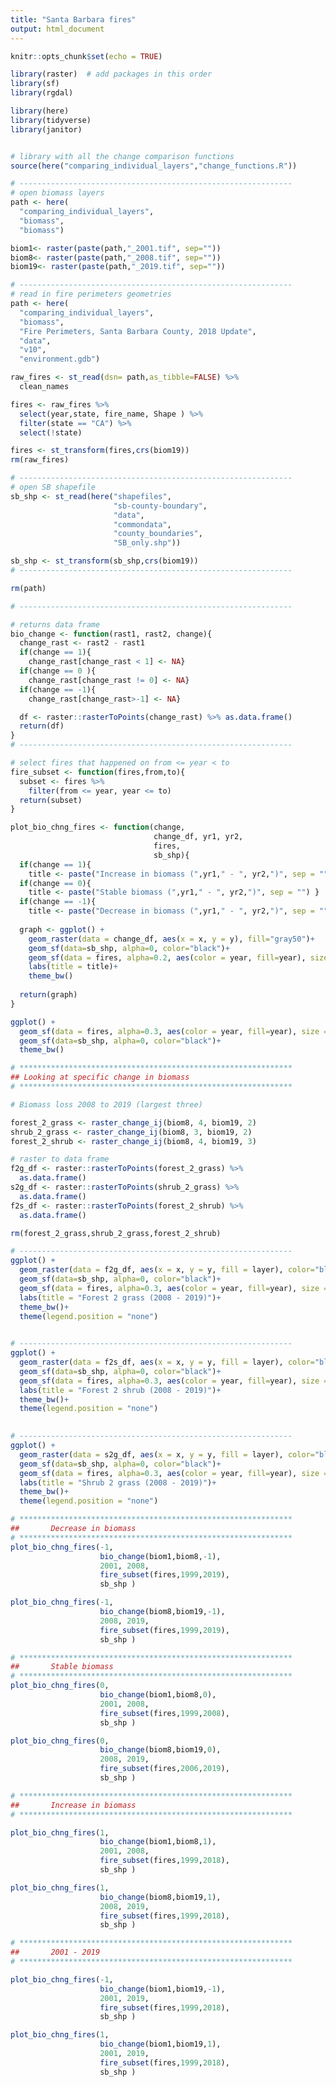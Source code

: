 ```yaml
---
title: "Santa Barbara fires"
output: html_document
---
```


```r
knitr::opts_chunk$set(echo = TRUE)

library(raster)  # add packages in this order
library(sf)
library(rgdal)

library(here)
library(tidyverse)
library(janitor)


# library with all the change comparison functions
source(here("comparing_individual_layers","change_functions.R"))
```

```r

# -------------------------------------------------------------
# open biomass layers
path <- here(
  "comparing_individual_layers",
  "biomass",
  "biomass")

biom1<- raster(paste(path,"_2001.tif", sep=""))
biom8<- raster(paste(path,"_2008.tif", sep=""))
biom19<- raster(paste(path,"_2019.tif", sep=""))

# -------------------------------------------------------------
# read in fire perimeters geometries
path <- here(
  "comparing_individual_layers",
  "biomass",
  "Fire Perimeters, Santa Barbara County, 2018 Update",
  "data",
  "v10",
  "environment.gdb")

raw_fires <- st_read(dsn= path,as_tibble=FALSE) %>% 
  clean_names

fires <- raw_fires %>% 
  select(year,state, fire_name, Shape ) %>% 
  filter(state == "CA") %>% 
  select(!state)

fires <- st_transform(fires,crs(biom19))
rm(raw_fires)

# -------------------------------------------------------------
# open SB shapefile
sb_shp <- st_read(here("shapefiles",
                       "sb-county-boundary",
                       "data",
                       "commondata",
                       "county_boundaries",
                       "SB_only.shp"))

sb_shp <- st_transform(sb_shp,crs(biom19))
# -------------------------------------------------------------

rm(path)

```


```r
# -------------------------------------------------------------

# returns data frame
bio_change <- function(rast1, rast2, change){
  change_rast <- rast2 - rast1
  if(change == 1){
    change_rast[change_rast < 1] <- NA}
  if(change == 0 ){
    change_rast[change_rast != 0] <- NA}
  if(change == -1){
    change_rast[change_rast>-1] <- NA}

  df <- raster::rasterToPoints(change_rast) %>% as.data.frame()
  return(df)
}
# -------------------------------------------------------------

# select fires that happened on from <= year < to
fire_subset <- function(fires,from,to){
  subset <- fires %>% 
    filter(from <= year, year <= to)
  return(subset)
}

plot_bio_chng_fires <- function(change, 
                                change_df, yr1, yr2, 
                                fires,
                                sb_shp){
  if(change == 1){
    title <- paste("Increase in biomass (",yr1," - ", yr2,")", sep = "") }
  if(change == 0){
    title <- paste("Stable biomass (",yr1," - ", yr2,")", sep = "") }
  if(change == -1){
    title <- paste("Decrease in biomass (",yr1," - ", yr2,")", sep = "") }
  
  graph <- ggplot() +
    geom_raster(data = change_df, aes(x = x, y = y), fill="gray50")+
    geom_sf(data=sb_shp, alpha=0, color="black")+
    geom_sf(data = fires, alpha=0.2, aes(color = year, fill=year), size = 0.3) +
    labs(title = title)+
    theme_bw()
  
  return(graph)
}
```



```r

ggplot() +
  geom_sf(data = fires, alpha=0.3, aes(color = year, fill=year), size = 0.3) +
  geom_sf(data=sb_shp, alpha=0, color="black")+
  theme_bw()
```

```r
# *************************************************************
## Looking at specific change in biomass 
# *************************************************************

# Biomass loss 2008 to 2019 (largest three)

forest_2_grass <- raster_change_ij(biom8, 4, biom19, 2)
shrub_2_grass <- raster_change_ij(biom8, 3, biom19, 2)
forest_2_shrub <- raster_change_ij(biom8, 4, biom19, 3)

# raster to data frame
f2g_df <- raster::rasterToPoints(forest_2_grass) %>%
  as.data.frame()
s2g_df <- raster::rasterToPoints(shrub_2_grass) %>%
  as.data.frame()
f2s_df <- raster::rasterToPoints(forest_2_shrub) %>%
  as.data.frame()

rm(forest_2_grass,shrub_2_grass,forest_2_shrub)
```


```r
# -------------------------------------------------------------
ggplot() +
  geom_raster(data = f2g_df, aes(x = x, y = y, fill = layer), color="blue")+
  geom_sf(data=sb_shp, alpha=0, color="black")+
  geom_sf(data = fires, alpha=0.3, aes(color = year, fill=year), size = 0.3) +
  labs(title = "Forest 2 grass (2008 - 2019)")+
  theme_bw()+
  theme(legend.position = "none")
  
```


```r
# -------------------------------------------------------------
ggplot() +
  geom_raster(data = f2s_df, aes(x = x, y = y, fill = layer), color="blue")+
  geom_sf(data=sb_shp, alpha=0, color="black")+
  geom_sf(data = fires, alpha=0.3, aes(color = year, fill=year), size = 0.3) +
  labs(title = "Forest 2 shrub (2008 - 2019)")+
  theme_bw()+
  theme(legend.position = "none")
  
```


```r
# -------------------------------------------------------------
ggplot() +
  geom_raster(data = s2g_df, aes(x = x, y = y, fill = layer), color="blue")+
  geom_sf(data=sb_shp, alpha=0, color="black")+
  geom_sf(data = fires, alpha=0.3, aes(color = year, fill=year), size = 0.3) +
  labs(title = "Shrub 2 grass (2008 - 2019)")+
  theme_bw()+
  theme(legend.position = "none")
```


```r
# *************************************************************
##       Decrease in biomass 
# *************************************************************
plot_bio_chng_fires(-1, 
                    bio_change(biom1,biom8,-1), 
                    2001, 2008,
                    fire_subset(fires,1999,2019),
                    sb_shp )

plot_bio_chng_fires(-1, 
                    bio_change(biom8,biom19,-1), 
                    2008, 2019,
                    fire_subset(fires,1999,2019),
                    sb_shp )
```


```r
# *************************************************************
##       Stable biomass 
# *************************************************************
plot_bio_chng_fires(0, 
                    bio_change(biom1,biom8,0), 
                    2001, 2008,
                    fire_subset(fires,1999,2008),
                    sb_shp )

plot_bio_chng_fires(0, 
                    bio_change(biom8,biom19,0), 
                    2008, 2019,
                    fire_subset(fires,2006,2019),
                    sb_shp )
```

```r
# *************************************************************
##       Increase in biomass 
# *************************************************************

plot_bio_chng_fires(1, 
                    bio_change(biom1,biom8,1), 
                    2001, 2008,
                    fire_subset(fires,1999,2018),
                    sb_shp )

plot_bio_chng_fires(1, 
                    bio_change(biom8,biom19,1), 
                    2008, 2019,
                    fire_subset(fires,1999,2018),
                    sb_shp )
```



```r
# *************************************************************
##       2001 - 2019
# *************************************************************

plot_bio_chng_fires(-1, 
                    bio_change(biom1,biom19,-1), 
                    2001, 2019,
                    fire_subset(fires,1999,2018),
                    sb_shp )

plot_bio_chng_fires(1, 
                    bio_change(biom1,biom19,1), 
                    2001, 2019,
                    fire_subset(fires,1999,2018),
                    sb_shp )
```



